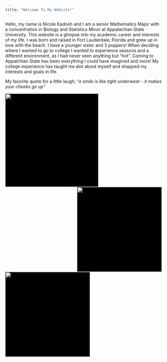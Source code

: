```yaml
---
title: "Welcome To My Website!"
---
```


Hello, my name is Nicole Kadosh and I am a senior Mathematics Major with a concentration in Biology and Statistics Minor at Appalachian State University. This website is a glimpse into my academic career and interests of my life. I was born and raised in Fort Lauderdale, Florida and grew up in love with the beach. I have a younger sister and 3 puppers! When deciding where I wanted to go to college I wanted to experience seasons and a different environment, as I had never seen anything but "hot". Coming to Appalchian State has been everything I could have imagined and more! My college experience has taught me alot about myself and shapped my interests and goals in life. 


My favorite quote for a little laugh; *"a smile is like tight underwear - it makes your cheeks go up"* 

<img src="12711010_10208773755128214_787566367765739038_o.jpg" style="background-color:black; width:300px; float:left;" width =  /></p>

<img src="IMG_2193.jpeg" style="background-color:black; width:273px; float:right;" width =  /></p>

<img src="18920795_10213276217446958_1121174433385386740_o.jpg" style="background-color:black; width:273px; float:middle;" width =  /></p>



